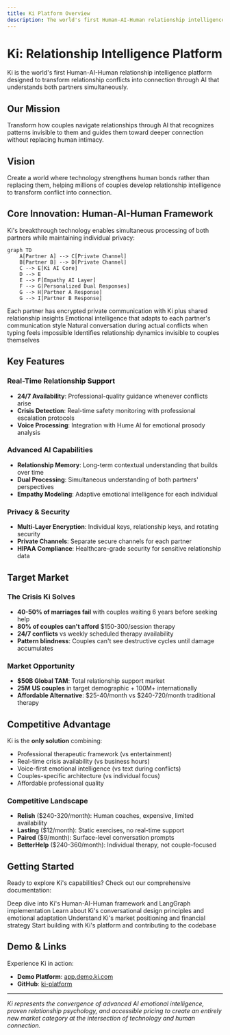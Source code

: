 ```yaml
---
title: Ki Platform Overview
description: The world's first Human-AI-Human relationship intelligence platform
---
```


# Ki: Relationship Intelligence Platform

Ki is the world's first Human-AI-Human relationship intelligence platform designed to transform relationship conflicts into connection through AI that understands both partners simultaneously.

## Our Mission

Transform how couples navigate relationships through AI that recognizes patterns invisible to them and guides them toward deeper connection without replacing human intimacy.

## Vision

Create a world where technology strengthens human bonds rather than replacing them, helping millions of couples develop relationship intelligence to transform conflict into connection.

## Core Innovation: Human-AI-Human Framework

Ki's breakthrough technology enables simultaneous processing of both partners while maintaining individual privacy:

```mermaid
graph TD
    A[Partner A] --> C[Private Channel]
    B[Partner B] --> D[Private Channel]
    C --> E[Ki AI Core]
    D --> E
    E --> F[Empathy AI Layer]
    F --> G[Personalized Dual Responses]
    G --> H[Partner A Response]
    G --> I[Partner B Response]
```

<CardGroup cols={2}>
  <Card
    title="Dual-Channel Processing"
    icon="shield-check"
  >
    Each partner has encrypted private communication with Ki plus shared relationship insights
  </Card>
  <Card
    title="Empathy AI Layer"
    icon="heart"
  >
    Emotional intelligence that adapts to each partner's communication style
  </Card>
  <Card
    title="Voice-First Interface"
    icon="microphone"
  >
    Natural conversation during actual conflicts when typing feels impossible
  </Card>
  <Card
    title="Pattern Recognition"
    icon="brain"
  >
    Identifies relationship dynamics invisible to couples themselves
  </Card>
</CardGroup>

## Key Features

### Real-Time Relationship Support
- **24/7 Availability**: Professional-quality guidance whenever conflicts arise
- **Crisis Detection**: Real-time safety monitoring with professional escalation protocols
- **Voice Processing**: Integration with Hume AI for emotional prosody analysis

### Advanced AI Capabilities
- **Relationship Memory**: Long-term contextual understanding that builds over time
- **Dual Processing**: Simultaneous understanding of both partners' perspectives
- **Empathy Modeling**: Adaptive emotional intelligence for each individual

### Privacy & Security
- **Multi-Layer Encryption**: Individual keys, relationship keys, and rotating security
- **Private Channels**: Separate secure channels for each partner
- **HIPAA Compliance**: Healthcare-grade security for sensitive relationship data

## Target Market

### The Crisis Ki Solves
- **40-50% of marriages fail** with couples waiting 6 years before seeking help
- **80% of couples can't afford** $150-300/session therapy
- **24/7 conflicts** vs weekly scheduled therapy availability
- **Pattern blindness**: Couples can't see destructive cycles until damage accumulates

### Market Opportunity
- **$50B Global TAM**: Total relationship support market
- **25M US couples** in target demographic + 100M+ internationally
- **Affordable Alternative**: $25-40/month vs $240-720/month traditional therapy

## Competitive Advantage

Ki is the **only solution** combining:
- Professional therapeutic framework (vs entertainment)
- Real-time crisis availability (vs business hours)
- Voice-first emotional intelligence (vs text during conflicts)
- Couples-specific architecture (vs individual focus)
- Affordable professional quality

### Competitive Landscape
- **Relish** ($240-320/month): Human coaches, expensive, limited availability
- **Lasting** ($12/month): Static exercises, no real-time support
- **Paired** ($9/month): Surface-level conversation prompts
- **BetterHelp** ($240-360/month): Individual therapy, not couple-focused

## Getting Started

Ready to explore Ki's capabilities? Check out our comprehensive documentation:

<CardGroup cols={2}>
  <Card
    title="Technical Architecture"
    icon="cpu"
    href="/ki/technical-architecture"
  >
    Deep dive into Ki's Human-AI-Human framework and LangGraph implementation
  </Card>
  <Card
    title="User Experience Design"
    icon="palette"
    href="/ki/user-experience"
  >
    Learn about Ki's conversational design principles and emotional adaptation
  </Card>
  <Card
    title="Business Model"
    icon="chart-line"
    href="/ki/business-model"
  >
    Understand Ki's market positioning and financial strategy
  </Card>
  <Card
    title="Development Guide"
    icon="code"
    href="/development/setup"
  >
    Start building with Ki's platform and contributing to the codebase
  </Card>
</CardGroup>

## Demo & Links

Experience Ki in action:
- **Demo Platform**: [app.demo.ki.com](https://app.demo.ki.com)
- **GitHub**: [ki-platform](https://github.com/sinhadanish/ki-platform)

---

*Ki represents the convergence of advanced AI emotional intelligence, proven relationship psychology, and accessible pricing to create an entirely new market category at the intersection of technology and human connection.*